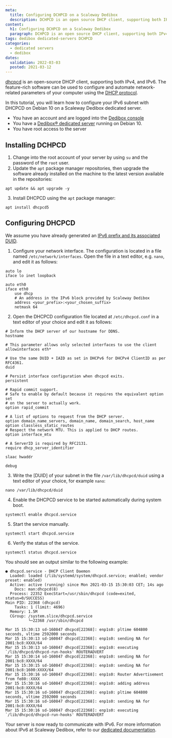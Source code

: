 ```yaml
---
meta:
  title: Configuring DCHPCD on a Scaleway Dedibox
  description: DCHPCD is an open source DHCP client, supporting both IPv4, and IPv6.
content:
  h1: Configuring DCHPCD on a Scaleway Dedibox
  paragraph: DCHPCD is an open source DHCP client, supporting both IPv4, and IPv6.
tags: dedibox dedicated-servers DCHPCD 
categories: 
  - dedicated servers
  - dedibox
dates:
  validation: 2022-03-03
  posted: 2021-03-12
---
```


[dhcpcd](https://roy.marples.name/projects/dhcpcd/) is an open-source DHCP client, supporting both IPv4, and IPv6. The feature-rich software can be used to configure and automate network-related parameters of your computer using the [DHCP protocol](http://en.wikipedia.org/wiki/Dynamic_Host_Configuration_Protocol).

In this tutorial, you will learn how to configure your IPv6 subnet with DHCPCD on Debian 10 on a Scaleway Dedibox dedicated server. 

	
<Message type="requirement">

  - You have an account and are logged into the [Dedibox console](https://console.online.net)
  - You have a [Dedibox&reg; dedicated server](https://www.scaleway.com/en/dedibox) running on Debian 10. 
  - You have root access to the server

</Message>


## Installing DCHPCD

1. Change into the root account of your server by using `su` and the password of the `root` user.
2. Update the `apt` package manager repositories, then upgrade the software already installed on the machine to the latest version available in the repositories: 

  ```
  apt update && apt upgrade -y
  ```
3. Install DHCPCD using the `apt` package manager:

  ```
  apt install dhcpcd5
  ```

## Configuring DHCPCD


<Message type="note">

  We assume you have already generated an [IPv6 prefix and its associated DUID](https://documentation.online.net/en/dedicated-server/network/ipv6/prefix).

</Message> 

1. Configure your network interface. The configuration is located in a file named `/etc/network/interfaces`. Open the file in a text editor, e.g. `nano`, and edit it as follows:

  ```
  auto lo
  iface lo inet loopback

  auto eth0
  iface eth0
      use dhcp
      # An address in the IPv6 block provided by Scaleway Dedibox
      address <your_prefix>:<your_chosen_suffix>
      netmask 64
  ```
2. Open the DHCPCD configuration file located at `/etc/dhcpcd.conf` in a text editor of your choice and edit it as follows:

  ```
  # Inform the DHCP server of our hostname for DDNS.
  hostname

  # This parameter allows only selected interfaces to use the client
  allowinterfaces eth*

  # Use the same DUID + IAID as set in DHCPv6 for DHCPv4 ClientID as per RFC4361.
  duid

  # Persist interface configuration when dhcpcd exits.
  persistent

  # Rapid commit support.
  # Safe to enable by default because it requires the equivalent option set
  # on the server to actually work.
  option rapid_commit

  # A list of options to request from the DHCP server.
  option domain_name_servers, domain_name, domain_search, host_name
  option classless_static_routes
  # Respect the network MTU. This is applied to DHCP routes.
  option interface_mtu

  # A ServerID is required by RFC2131.
  require dhcp_server_identifier

  slaac hwaddr

  debug
  ```
3. Write the [DUID] of your subnet in the file `/var/lib/dhcpcd/duid` using a text editor of your choice, for example `nano`:

  ```
  nano /var/lib/dhcpcd/duid
  ```
4. Enable the DHCPCD service to be started automatically during system boot.

  ```
  systemctl enable dhcpcd.service
  ```
5. Start the service manually.

  ```
  systemctl start dhcpcd.service
  ```
6. Verify the status of the service.

  ```
  systemctl status dhcpcd.service
  ```

  You should see an output similar to the following example: 

  ```
  ● dhcpcd.service - DHCP Client Daemon
    Loaded: loaded (/lib/systemd/system/dhcpcd.service; enabled; vendor preset: enabled)
    Active: active (running) since Mon 2021-03-15 15:30:03 CET; 14s ago
      Docs: man:dhcpcd(8)
    Process: 22352 ExecStart=/usr/sbin/dhcpcd (code=exited, status=0/SUCCESS)
  Main PID: 22368 (dhcpcd)
      Tasks: 1 (limit: 4696)
    Memory: 1.5M
    CGroup: /system.slice/dhcpcd.service
            └─22368 /usr/sbin/dhcpcd

  Mar 15 15:30:13 sd-160847 dhcpcd[22368]: enp1s0: pltime 604800 seconds, vltime 2592000 seconds
  Mar 15 15:30:13 sd-160847 dhcpcd[22368]: enp1s0: sending NA for 2001:bc8:XXXX/64
  Mar 15 15:30:13 sd-160847 dhcpcd[22368]: enp1s0: executing `/lib/dhcpcd/dhcpcd-run-hooks' ROUTERADVERT
  Mar 15 15:30:14 sd-160847 dhcpcd[22368]: enp1s0: sending NA for 2001:bc8:XXXX/64
  Mar 15 15:30:15 sd-160847 dhcpcd[22368]: enp1s0: sending NA for 2001:bc8:1600:XXXX/64
  Mar 15 15:30:16 sd-160847 dhcpcd[22368]: enp1s0: Router Advertisement from fe80::XXXX
  Mar 15 15:30:16 sd-160847 dhcpcd[22368]: enp1s0: adding address 2001:bc8:XXXX/64
  Mar 15 15:30:16 sd-160847 dhcpcd[22368]: enp1s0: pltime 604800 seconds, vltime 2592000 seconds
  Mar 15 15:30:16 sd-160847 dhcpcd[22368]: enp1s0: sending NA for 2001:bc8:XXXX/64
  Mar 15 15:30:16 sd-160847 dhcpcd[22368]: enp1s0: executing `/lib/dhcpcd/dhcpcd-run-hooks' ROUTERADVERT
  ```

Your server is now ready to communicate with IPv6. For more information about IPv6 at Scaleway Dedibox, refer to our [dedicated documentation](https://documentation.online.net/en/dedicated-server/network/ipv6/start).

